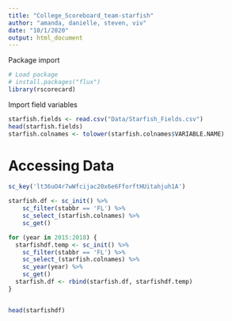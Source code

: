 ```yaml
---
title: "College_Scoreboard_team-starfish"
author: "amanda, danielle, steven, viv"
date: "10/1/2020"
output: html_document
---
```


Package import
```r
# Load package
# install.packages("flux")
library(rscorecard)
```


Import field variables
```r
starfish.fields <- read.csv("Data/Starfish_Fields.csv")
head(starfish.fields)
starfish.colnames <- tolower(starfish.colnames$VARIABLE.NAME)
```


# Accessing Data
```r
sc_key('lt36uO4r7wWfcijac20x6e6FforftHUitahjuh1A')

starfish.df <- sc_init() %>%  
    sc_filter(stabbr == 'FL') %>% 
    sc_select_(starfish.colnames) %>%
    sc_get()

for (year in 2015:2018) {
  starfishdf.temp <- sc_init() %>%
    sc_filter(stabbr == 'FL') %>%
    sc_select_(starfish.colnames) %>%
    sc_year(year) %>%
    sc_get()
  starfish.df <- rbind(starfish.df, starfishdf.temp)
}


head(starfishdf)


```

